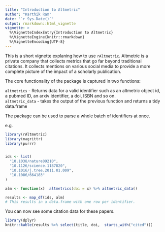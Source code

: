 ```yaml
---
title: "Introduction to Altmetric"
author: "Karthik Ram"
date: "`r Sys.Date()`"
output: rmarkdown::html_vignette
vignette: >
  %\VignetteIndexEntry{Introduction to Altmetric}
  %\VignetteEngine{knitr::rmarkdown}
  %\VignetteEncoding{UTF-8}
---
```


This is a short vignette explaning how to use `rAltmetric`. Altmetric is a private company that collects metrics that go far beyond traditional citations. It collects mentions on various social media to provide a more complete picture of the impact of a scholarly publication. 

The core functionality of the package is captured in two functions:

`altmetrics` - Returns data for a valid identifier such as an altmetric object id, a pubmed ID, an arxiv identifier, a doi, ISBN and so on.  
`altmetric_data` - takes the output of the previous function and returns a tidy data.frame

The package can be used to parse a whole batch of identifiers at once.

e.g.

```r
library(rAltmetric)
library(magrittr)
library(purrr)


ids <- list(
  "10.1038/nature09210",
  "10.1126/science.1187820",
  "10.1016/j.tree.2011.01.009",
  "10.1086/664183"
)

alm <- function(x)  altmetrics(doi = x) %>% altmetric_data()

results <- map_df(ids, alm)
# This results in a data.frame with one row per identifier.
```

You can now see some citation data for these papers.

```r
library(dplyr)
knitr::kable(results %>% select(title, doi,  starts_with("cited")))
```


